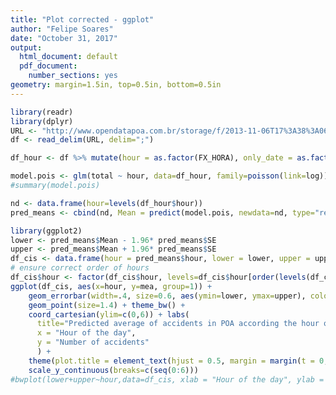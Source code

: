 ---
title: "Plot corrected - ggplot"
author: "Felipe Soares"
date: "October 31, 2017"
output:
  html_document: default
  pdf_document:
    number_sections: yes
geometry: margin=1.5in, top=0.5in, bottom=0.5in
---



```{r, message=FALSE, warning=FALSE, echo=FALSE}
library(readr)
library(dplyr)
URL <- "http://www.opendatapoa.com.br/storage/f/2013-11-06T17%3A38%3A06.476Z/acidentes-2003.csv"
df <- read_delim(URL, delim=";")
```

```{r, message=FALSE, warning=FALSE, echo=FALSE}
df_hour <- df %>% mutate(hour = as.factor(FX_HORA), only_date = as.factor(as.Date(DATA_HORA))) %>% group_by(hour, only_date) %>% summarize (total = n())
```


```{r, message=FALSE, warning=FALSE, echo=FALSE}
model.pois <- glm(total ~ hour, data=df_hour, family=poisson(link=log))
#summary(model.pois)
```


```{r, message=FALSE, warning=FALSE, echo=FALSE}
nd <- data.frame(hour=levels(df_hour$hour))
pred_means <- cbind(nd, Mean = predict(model.pois, newdata=nd, type="response"), SE = predict(model.pois, newdata=nd, type="response", se.fit=T)$se.fit)
```



```{r}
library(ggplot2)
lower <- pred_means$Mean - 1.96* pred_means$SE
upper <- pred_means$Mean + 1.96* pred_means$SE
df_cis <- data.frame(hour = pred_means$hour, lower = lower, upper = upper, mea = pred_means$Mean)
# ensure correct order of hours
df_cis$hour <- factor(df_cis$hour, levels=df_cis$hour[order(levels(df_cis$hour))])
ggplot(df_cis, aes(x=hour, y=mea, group=1)) +
    geom_errorbar(width=.4, size=0.6, aes(ymin=lower, ymax=upper), color="#BCB8B7") +
    geom_point(size=1.4) + theme_bw() + 
    coord_cartesian(ylim=c(0,6)) + labs(
      title="Predicted average of accidents in POA according the hour of the day",
      x = "Hour of the day",
      y = "Number of accidents"
      ) + 
    theme(plot.title = element_text(hjust = 0.5, margin = margin(t = 0, r = 0, b = 10, l = 0)))+
    scale_y_continuous(breaks=c(seq(0:6))) 
#bwplot(lower+upper~hour,data=df_cis, xlab = "Hour of the day", ylab = "Prediction of accidents per day")
```

